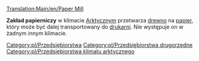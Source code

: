 [[Translation:Main/en/Paper Mill]]
{{pl/Przedsiębiorstwa|image=Papermill.png
|name=Zakład papierniczy
|climates=[[Main/en/Klimat/Pl#Arktyczny|Arktyczny]]
|accepts=[[Main/pl/Drewno|Drewno]]
|produces=[[Main/pl/Papier|Papier]]
}}

'''Zakład papierniczy''' w klimacie [[Main/en/Klimat/Pl#Arktyczny|Arktyczny]]m przetwarza [[Main/pl/Drewno|drewno]] na [[Main/pl/Papier|papier]], który może być dalej transportowany do [[Main/pl/Drukarnia|drukarni]]. Nie występuje on w żadnym innym klimacie.

{{pl/Navbox Industries}}

[[Category:pl/Przedsiębiorstwa]]
[[Category:pl/Przedsiębiorstwa drugorzędne]]
[[Category:pl/Przedsiębiorstwa klimatu arktycznego]]